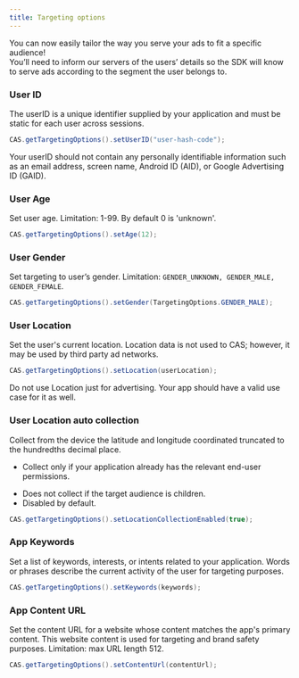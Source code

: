 ```yaml
---
title: Targeting options
---
```


You can now easily tailor the way you serve your ads to fit a specific audience!  
You’ll need to inform our servers of the users’ details so the SDK will know to serve ads according
to the segment the user belongs to.

### User ID
The userID is a unique identifier supplied by your application and must be static for each user across sessions. 
```java
CAS.getTargetingOptions().setUserID("user-hash-code");
```

<Warning>  
Your userID should not contain any personally identifiable information such as  an email address, screen name, Android ID (AID), or Google Advertising ID (GAID).
</Warning>

### User Age
Set user age. Limitation: 1-99. By default 0 is 'unknown'.

```java
CAS.getTargetingOptions().setAge(12);
```

### User Gender
Set targeting to user’s gender. Limitation: `GENDER_UNKNOWN, GENDER_MALE, GENDER_FEMALE`.

```java
CAS.getTargetingOptions().setGender(TargetingOptions.GENDER_MALE);
```

### User Location
Set the user's current location. Location data is not used to CAS; however, it may be used by third party ad networks.

```java
CAS.getTargetingOptions().setLocation(userLocation);
```

<Warning>  
Do not use Location just for advertising. Your app should have a valid use case for it as well.
</Warning>

### User Location auto collection
Collect from the device the latitude and longitude coordinated truncated to the hundredths decimal place. 
- Collect only if your application already has the relevant end-user permissions.  
* Does not collect if the target audience is children.   
* Disabled by default.

```java
CAS.getTargetingOptions().setLocationCollectionEnabled(true);
```

### App Keywords
Set a list of keywords, interests, or intents related to your application. Words or phrases describe
the current activity of the user for targeting purposes.

```java
CAS.getTargetingOptions().setKeywords(keywords);
```

### App Content URL
Set the content URL for a website whose content matches the app's primary content. This website content is used for targeting and brand safety purposes. Limitation: max URL length 512.

```java
CAS.getTargetingOptions().setContentUrl(contentUrl);
```
